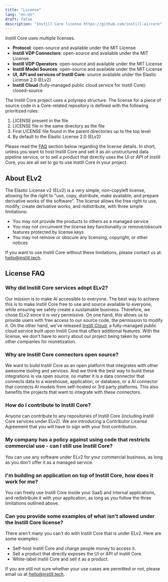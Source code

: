 ```yaml
---
title: "License"
lang: "en-US"
draft: false
description: "Instill Core license https://github.com/instill-ai/core"
---
```


Instill Core uses multiple licenses.

- **Protocol**: open-source and available under the MIT License
- **Instill VDP Connectors**: open-source and available under the MIT License
- **Instill VDP Operators**: open-source and available under the MIT License
- **Instill Model Sources**: open-source and available under the MIT License
- **UI, API and services of Instill Core**: source available under the Elastic License 2.0 (ELv2)
- **Instill Cloud** (fully-managed public cloud service for Instill Core): closed-source

<ZoomableImg
  src="/docs-assets/core/license.svg"
  alt="Instill Core license overview"
/>

The Instill Core project uses a polyrepo structure. The license for a piece of source code in a Core-related repository is defined with the following prioritized rules:

1. LICENSE present in the file
2. LICENSE file in the same directory as the file
3. First LICENSE file found in the parent directories up to the top level
4. By default to the Elastic License 2.0 (ELv2)

Please read the [FAQ](#license-faq) section below regarding the license details.
In short, unless you want to host Instill Core and sell it as an unstructured data pipeline service, or to sell a product that directly uses the UI or API of Instill Core,
you are all set to go to use Instill Core in your project.

## About ELv2

The Elastic License v2 (ELv2) is a very simple, non-copyleft license, allowing for the right to "use, copy, distribute, make available, and prepare derivative works of the software”.
The license allows the free right to use, modify, create derivative works, and redistribute, with three simple limitations:

- You may not provide the products to others as a managed service
- You may not circumvent the license key functionality or remove/obscure features protected by license keys
- You may not remove or obscure any licensing, copyright, or other notices

If you want to use Instill Core without these limitations, please contact us at: hello@instill.tech.

## License FAQ

### Why did Instill Core services adopt ELv2?

Our mission is to make AI accessible to everyone. The best way to achieve this is to make Instill Core free to use and source available to everyone, while ensuring we safely create a sustainable business.
Therefore, we chose ELv2 since it is very permissive. On one hand, this allows us to provide users with free access to our source code, the permission to modify it.
On the other hand, we've released [Instill Cloud](/docs/latest/cloud/welcome), a fully-managed public cloud service built upon Instill Core that offers additional features.
With the license, we don't have to worry about our project being taken by some other companies for monetization.

### Why are Instill Core connectors open source?

We want to build Instill Core as an open platform that integrates with other awesome tooling and services.
And we think the best way to build these integrations is via open source, no matter it is a data connector that connects data to a warehouse, application, or database, or a AI connector that connects AI models from self-hosted or 3rd party platforms.
This also benefits the projects that want to integrate with these connectors.

### How do I contribute to Instill Core?

Anyone can contribute to any repositories of Instill Core (including Instill Core services under ELv2). We are introducing a Contributor License Agreement that you will have to sign with your first contribution.

### My company has a policy against using code that restricts commercial use - can I still use Instill Core?

You can use any software under ELv2 for your commercial business, as long as you don't offer it as a managed service.

### I'm building an application on top of Instill Core, how does it work for me?

You can freely use Instill Core inside your SaaS and internal applications, and redistribute it with your application, as long as you follow the three limitations outlined above.

### Can you provide some examples of what isn't allowed under the Instill Core license?

There aren't many you can't do with Instill Core that is under ELv2. Here are some examples:

- Self-host Instill Core and charge people money to access it.
- Sell a product that directly exposes the UI or API of Instill Core.
- White-label Instill Core and sell it as a product.

If you are still not sure whether your use cases are permitted or not, please email us at hello@instill.tech.

